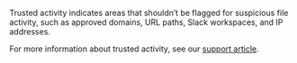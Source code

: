 Trusted activity indicates areas that shouldn't be flagged for suspicious file activity, such as approved domains, URL paths, Slack workspaces, and IP addresses. 


For more information about trusted activity, see our [support article](https://support.code42.com/Incydr/Admin/Code42_console_reference/Trusted_activity). 
